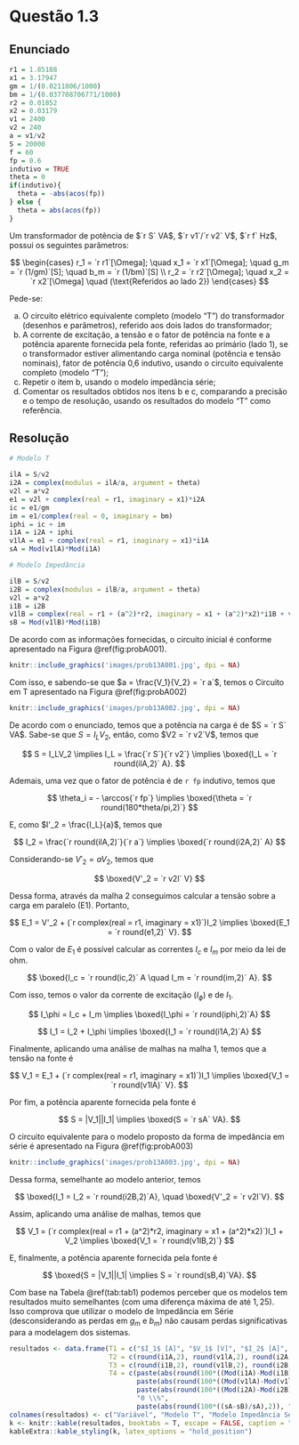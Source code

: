 <!-- Criado por Djonathan Quadras -->


# Questão 1.3 {-}

## Enunciado {-}

```r
r1 = 1.85188
x1 = 3.17947
gm = 1/(0.0211806/1000)
bm = 1/(0.037708706771/1000)
r2 = 0.01852
x2 = 0.03179
v1 = 2400
v2 = 240
a = v1/v2
S = 20000
f = 60
fp = 0.6
indutivo = TRUE
theta = 0
if(indutivo){
  theta = -abs(acos(fp))
} else {
  theta = abs(acos(fp))
}
```


Um transformador de potência de $`r S` VA$, $`r v1`/`r v2` V$, $`r f` Hz$, possui os seguintes parâmetros:

$$
\begin{cases}
  r_1 = `r r1`[\Omega]; \quad x_1 = `r x1`[\Omega]; \quad g_m = `r (1/gm)`[S]; \quad b_m = `r (1/bm)`[S] \\
  r_2 = `r r2`[\Omega]; \quad x_2 = `r x2`[\Omega] \quad (\text{Referidos ao lado 2})
\end{cases}
$$


Pede-se:

a. O circuito elétrico equivalente completo (modelo “T”) do transformador (desenhos e parâmetros), referido aos dois lados do transformador;
b. A corrente de excitação, a tensão e o fator de potência na fonte e a potência aparente fornecida pela fonte, referidas ao primário (lado 1), se o transformador estiver alimentando carga nominal (potência e tensão nominais), fator de potência 0,6 indutivo, usando o circuito equivalente completo (modelo “T”);
c. Repetir o item b, usando o modelo impedância série;
d. Comentar os resultados obtidos nos itens b e c, comparando a precisão e o tempo de resolução, usando os resultados do modelo “T” como referência.


## Resolução {-}

```r

# Modelo T

ilA = S/v2
i2A = complex(modulus = ilA/a, argument = theta)
v2l = a*v2
e1 = v2l + complex(real = r1, imaginary = x1)*i2A
ic = e1/gm
im = e1/complex(real = 0, imaginary = bm)
iphi = ic + im
i1A = i2A + iphi
v1lA = e1 + complex(real = r1, imaginary = x1)*i1A
sA = Mod(v1lA)*Mod(i1A)

# Modelo Impedância

ilB = S/v2
i2B = complex(modulus = ilB/a, argument = theta)
v2l = a*v2
i1B = i2B 
v1lB = complex(real = r1 + (a^2)*r2, imaginary = x1 + (a^2)*x2)*i1B + v2l
sB = Mod(v1lB)*Mod(i1B)
```

De acordo com as informações fornecidas, o circuito inicial é conforme apresentado na Figura  \@ref(fig:probA001).

```r
knitr::include_graphics('images/prob13A001.jpg', dpi = NA)
```

Com isso, e sabendo-se que $a = \frac{V_1}{V_2} = `r a`$, temos o Circuito em T apresentado na Figura \@ref(fig:probA002)

```r
knitr::include_graphics('images/prob13A002.jpg', dpi = NA)
```

De acordo com o enunciado, temos que a potência na carga é de $S = `r S` VA$. Sabe-se que $S = I_LV_2$, então, como $V2 = `r v2`V$, temos que

$$
S = I_LV_2 \implies I_L = \frac{`r S`}{`r v2`} \implies \boxed{I_L = `r round(ilA,2)` A}.
$$

Ademais, uma vez que o fator de potência é de `r fp` indutivo, temos que

$$
\theta_i = - \arccos{`r fp`} \implies \boxed{\theta = `r round(180*theta/pi,2)`}
$$

E, como $I'_2 = \frac{I_L}{a}$, temos que

$$
I_2 = \frac{`r round(ilA,2)`}{`r a`} \implies \boxed{`r round(i2A,2)` A}
$$

Considerando-se $V'_2 = aV_2$, temos que

$$
\boxed{V'_2 = `r v2l` V}
$$

Dessa forma, através da malha 2 conseguimos calcular a tensão sobre a carga em paralelo (E1). Portanto,

$$
E_1 = V'_2 + (`r complex(real = r1, imaginary = x1)`)I_2 \implies \boxed{E_1 = `r round(e1,2)` V}.
$$

Com o valor de $E_1$ é possível calcular as correntes $I_c$ e $I_m$ por meio da lei de ohm.

$$
\boxed{I_c = `r round(ic,2)` A \quad I_m = `r round(im,2)` A}.
$$

Com isso, temos o valor da corrente de excitação ($I_\phi$) e de $I_1$.

$$
  I_\phi = I_c + I_m \implies \boxed{I_\phi = `r round(iphi,2)`A}
$$

$$
  I_1 = I_2 + I_\phi \implies \boxed{I_1 = `r round(i1A,2)`A}
$$

Finalmente, aplicando uma análise de malhas na malha 1, temos que a tensão na fonte é

$$
  V_1 = E_1 + (`r complex(real = r1, imaginary = x1)`)I_1 \implies \boxed{V_1 = `r round(v1lA)` V}.
$$

Por fim, a potência aparente fornecida pela fonte é

$$
  S = |V_1||I_1| \implies \boxed{S = `r sA` VA}.
$$

O circuito equivalente para o modelo proposto da forma de impedância em série é apresentado na Figura \@ref(fig:probA003)

```r
knitr::include_graphics('images/prob13A003.jpg', dpi = NA)
```

Dessa forma, semelhante ao modelo anterior, temos

$$
\boxed{I_1 = I_2 = `r round(i2B,2)`A}, \quad \boxed{V'_2 = `r v2l`V}.
$$

Assim, aplicando uma análise de malhas, temos que

$$
V_1 = (`r complex(real = r1 + (a^2)*r2, imaginary = x1 + (a^2)*x2)`)I_1 + V_2 \implies \boxed{V_1 = `r round(v1lB,2)`}
$$

E, finalmente, a potência aparente fornecida pela fonte é

$$
\boxed{S = |V_1||I_1| \implies S = `r round(sB,4)`VA}.
$$

Com base na Tabela \@ref(tab:tab1) podemos perceber que os modelos tem resultados muito semelhantes (com uma diferença máxima de até $1,25%$). Isso comprova que utilizar o modelo de Impedância em Série (desconsiderando as perdas em $g_m$ e $b_m$) não causam perdas significativas para a modelagem dos sistemas.


```r
resultados <- data.frame(T1 = c("$I_1$ [A]", "$V_1$ [V]", "$I_2$ [A]", "$V'_2$ [V]", "$S$ [VA]"),
                         T2 = c(round(i1A,2), round(v1lA,2), round(i2A,2), round(v2l,2), round(sA,2)),
                         T3 = c(round(i1B,2), round(v1lB,2), round(i2B,2), round(v2l,2), round(sB,2)),
                         T4 = c(paste(abs(round(100*((Mod(i1A)-Mod(i1B))/Mod(i1A)),2)), "\\%"),
                                paste(abs(round(100*((Mod(v1lA)-Mod(v1lB))/Mod(v1lA)),2)), "\\%"),
                                paste(abs(round(100*((Mod(i2A)-Mod(i2B))/Mod(i2A)),2)), "\\%"),
                                "0 \\%",
                                paste(abs(round(100*((sA-sB)/sA),2)), "\\%")))
colnames(resultados) <- c("Variável", "Modelo T", "Modelo Impedância Série", "Variação (\\%)")
k <- knitr::kable(resultados, booktabs = T, escape = FALSE, caption = "Comparação entre os modelos")
kableExtra::kable_styling(k, latex_options = "hold_position")
```



